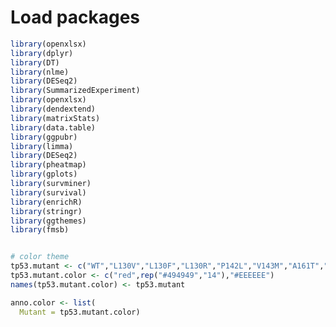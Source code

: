
# Load packages

``` r

library(openxlsx)
library(dplyr)
library(DT)
library(nlme)
library(DESeq2)
library(SummarizedExperiment)
library(openxlsx)
library(dendextend)
library(matrixStats)
library(data.table)
library(ggpubr)
library(limma)
library(DESeq2)
library(pheatmap)
library(gplots)
library(survminer)
library(survival)
library(enrichR)
library(stringr)
library(ggthemes)
library(fmsb)


# color theme
tp53.mutant <- c("WT","L130V","L130F","L130R","P142L","V143M","A161T","M237V","G245D","F270I","F270V","V272A","V272M","R248Q","R273H","null")
tp53.mutant.color <- c("red",rep("#494949","14"),"#EEEEEE")
names(tp53.mutant.color) <- tp53.mutant

anno.color <- list(
  Mutant = tp53.mutant.color)

```
